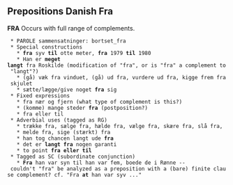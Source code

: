 ==  Prepositions Danish Fra ==

'''FRA''' Occurs with full range of complements.

  * PAROLE sammensatninger: bortset_fra
  * Special constructions
    * '''fra''' syv '''til''' otte meter, '''fra''' 1979 '''til''' 1980
    * Han er '''meget langt''' fra Roskilde (modification of "fra", or is "fra" a complement to "langt"?)
    * (gå) væk fra vinduet, (gå) ud fra, vurdere ud fra, kigge frem fra skjulet
    * sætte/lægge/give noget '''fra''' sig
  * Fixed expressions
    * fra nær og fjern (what type of complement is this?)
    * (komme) mange steder '''fra''' (postposition?)
    * fra eller til
  * Adverbial uses (tagged as RG)
    * trække fra, sælge fra, hælde fra, vælge fra, skære fra, slå fra,
    * melde fra, sige (stærkt) fra
    * han tog chancen langt ude '''fra'''
    * det er '''langt fra''' nogen garanti
    * to point '''fra eller til'''
  * Tagged as SC (subordinate conjunction)
    * '''Fra''' han var syn til han var fem, boede de i Rønne -- couldn't "fra" be analyzed as a preposition with a (bare) finite clause complement? cf. "Fra '''at''' han var syv ..."
